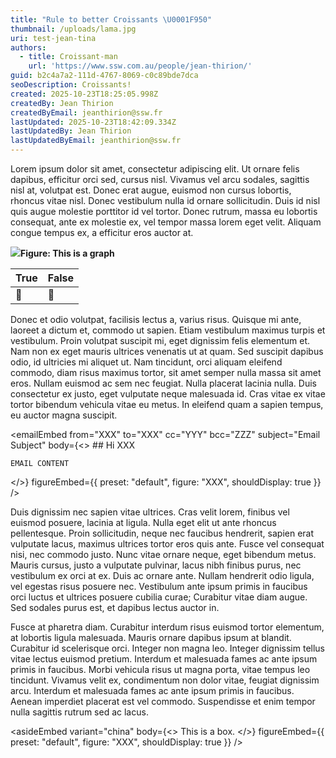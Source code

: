 ```yaml
---
title: "Rule to better Croissants \U0001F950"
thumbnail: /uploads/lama.jpg
uri: test-jean-tina
authors:
  - title: Croissant-man
    url: 'https://www.ssw.com.au/people/jean-thirion/'
guid: b2c4a7a2-111d-4767-8069-c0c89bde7dca
seoDescription: Croissants!
created: 2025-10-23T18:25:05.998Z
createdBy: Jean Thirion
createdByEmail: jeanthirion@ssw.fr
lastUpdated: 2025-10-23T18:42:09.334Z
lastUpdatedBy: Jean Thirion
lastUpdatedByEmail: jeanthirion@ssw.fr
---
```


Lorem ipsum dolor sit amet, consectetur adipiscing elit. Ut ornare felis dapibus, efficitur orci sed, cursus nisl. Vivamus vel arcu sodales, sagittis nisl at, volutpat est. Donec erat augue, euismod non cursus lobortis, rhoncus vitae nisl. Donec vestibulum nulla id ornare sollicitudin. Duis id nisl quis augue molestie porttitor id vel tortor. Donec rutrum, massa eu lobortis consequat, ante ex molestie ex, vel tempor massa lorem eget velit. Aliquam congue tempus ex, a efficitur eros auctor at.

![](/uploads/data-dashboard.avif)**Figure: This is a graph**

| True | False |
| ---- | ----- |
| 🥐   | 🍞    |

Donec et odio volutpat, facilisis lectus a, varius risus. Quisque mi ante, laoreet a dictum et, commodo ut sapien. Etiam vestibulum maximus turpis et vestibulum. Proin volutpat suscipit mi, eget dignissim felis elementum et. Nam non ex eget mauris ultrices venenatis ut at quam. Sed suscipit dapibus odio, id ultricies mi aliquet ut. Nam tincidunt, orci aliquam eleifend commodo, diam risus maximus tortor, sit amet semper nulla massa sit amet eros. Nullam euismod ac sem nec feugiat. Nulla placerat lacinia nulla. Duis consectetur ex justo, eget vulputate neque malesuada id. Cras vitae ex vitae tortor bibendum vehicula vitae eu metus. In eleifend quam a sapien tempus, eu auctor magna suscipit.

<emailEmbed
  from="XXX"
  to="XXX"
  cc="YYY"
  bcc="ZZZ"
  subject="Email Subject"
  body={<>
    ## Hi XXX
    
    EMAIL CONTENT
  </>}
  figureEmbed={{ preset: "default", figure: "XXX", shouldDisplay: true }}
/>

Duis dignissim nec sapien vitae ultrices. Cras velit lorem, finibus vel euismod posuere, lacinia at ligula. Nulla eget elit ut ante rhoncus pellentesque. Proin sollicitudin, neque nec faucibus hendrerit, sapien erat vulputate lacus, maximus ultrices tortor eros quis ante. Fusce vel consequat nisi, nec commodo justo. Nunc vitae ornare neque, eget bibendum metus. Mauris cursus, justo a vulputate pulvinar, lacus nibh finibus purus, nec vestibulum ex orci at ex. Duis ac ornare ante. Nullam hendrerit odio ligula, vel egestas risus posuere nec. Vestibulum ante ipsum primis in faucibus orci luctus et ultrices posuere cubilia curae; Curabitur vitae diam augue. Sed sodales purus est, et dapibus lectus auctor in.

<youtubeEmbed />

Fusce at pharetra diam. Curabitur interdum risus euismod tortor elementum, at lobortis ligula malesuada. Mauris ornare dapibus ipsum at blandit. Curabitur id scelerisque orci. Integer non magna leo. Integer dignissim tellus vitae lectus euismod pretium. Interdum et malesuada fames ac ante ipsum primis in faucibus. Morbi vehicula risus ut magna porta, vitae tempus leo tincidunt. Vivamus velit ex, condimentum non dolor vitae, feugiat dignissim arcu. Interdum et malesuada fames ac ante ipsum primis in faucibus. Aenean imperdiet placerat est vel commodo. Suspendisse et enim tempor nulla sagittis rutrum sed ac lacus.

<asideEmbed
  variant="china"
  body={<>
    This is a box.
  </>}
  figureEmbed={{ preset: "default", figure: "XXX", shouldDisplay: true }}
/>
